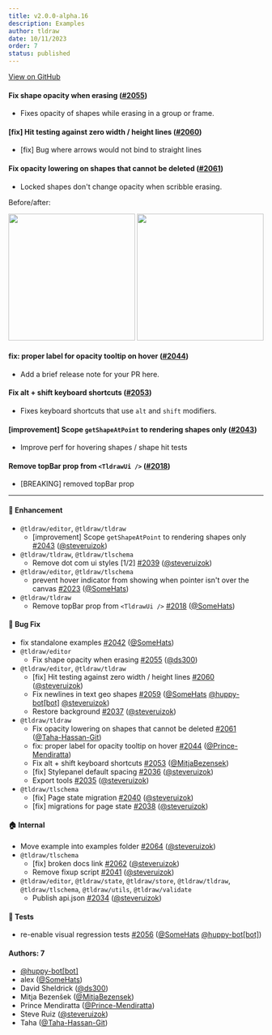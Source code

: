 ```yaml
---
title: v2.0.0-alpha.16
description: Examples
author: tldraw
date: 10/11/2023
order: 7
status: published
---
```


[View on GitHub](https://github.com/tldraw/tldraw/releases/tag/v2.0.0-alpha.16)


#### Fix shape opacity when erasing ([#2055](https://github.com/tldraw/tldraw/pull/2055))

- Fixes opacity of shapes while erasing in a group or frame.

#### [fix] Hit testing against zero width / height lines ([#2060](https://github.com/tldraw/tldraw/pull/2060))

- [fix] Bug where arrows would not bind to straight lines

#### Fix opacity lowering on shapes that cannot be deleted ([#2061](https://github.com/tldraw/tldraw/pull/2061))

- Locked shapes don't change opacity when scribble erasing.

Before/after:

<image width="250" src="https://github.com/tldraw/tldraw/assets/98838967/763a93eb-ffaa-405c-9255-e68ba88ed9a2" />

<image width="250" src="https://github.com/tldraw/tldraw/assets/98838967/dc9d3f77-c1c5-40f2-a9fe-10c723b6a21c" />

#### fix: proper label for opacity tooltip on hover ([#2044](https://github.com/tldraw/tldraw/pull/2044))

- Add a brief release note for your PR here.

#### Fix alt + shift keyboard shortcuts ([#2053](https://github.com/tldraw/tldraw/pull/2053))

- Fixes keyboard shortcuts that use `alt` and `shift` modifiers.

#### [improvement] Scope `getShapeAtPoint` to rendering shapes only ([#2043](https://github.com/tldraw/tldraw/pull/2043))

- Improve perf for hovering shapes / shape hit tests

#### Remove topBar prop from `<TldrawUi />` ([#2018](https://github.com/tldraw/tldraw/pull/2018))

- [BREAKING] removed topBar prop

---

#### 🚀 Enhancement

- `@tldraw/editor`, `@tldraw/tldraw`
  - [improvement] Scope `getShapeAtPoint` to rendering shapes only [#2043](https://github.com/tldraw/tldraw/pull/2043) ([@steveruizok](https://github.com/steveruizok))
- `@tldraw/tldraw`, `@tldraw/tlschema`
  - Remove dot com ui styles [1/2] [#2039](https://github.com/tldraw/tldraw/pull/2039) ([@steveruizok](https://github.com/steveruizok))
- `@tldraw/editor`, `@tldraw/tlschema`
  - prevent hover indicator from showing when pointer isn't over the canvas [#2023](https://github.com/tldraw/tldraw/pull/2023) ([@SomeHats](https://github.com/SomeHats))
- `@tldraw/tldraw`
  - Remove topBar prop from `<TldrawUi />` [#2018](https://github.com/tldraw/tldraw/pull/2018) ([@SomeHats](https://github.com/SomeHats))

#### 🐛 Bug Fix

- fix standalone examples [#2042](https://github.com/tldraw/tldraw/pull/2042) ([@SomeHats](https://github.com/SomeHats))
- `@tldraw/editor`
  - Fix shape opacity when erasing [#2055](https://github.com/tldraw/tldraw/pull/2055) ([@ds300](https://github.com/ds300))
- `@tldraw/editor`, `@tldraw/tldraw`
  - [fix] Hit testing against zero width / height lines [#2060](https://github.com/tldraw/tldraw/pull/2060) ([@steveruizok](https://github.com/steveruizok))
  - Fix newlines in text geo shapes [#2059](https://github.com/tldraw/tldraw/pull/2059) ([@SomeHats](https://github.com/SomeHats) [@huppy-bot[bot]](https://github.com/huppy-bot[bot]) [@steveruizok](https://github.com/steveruizok))
  - Restore background [#2037](https://github.com/tldraw/tldraw/pull/2037) ([@steveruizok](https://github.com/steveruizok))
- `@tldraw/tldraw`
  - Fix opacity lowering on shapes that cannot be deleted [#2061](https://github.com/tldraw/tldraw/pull/2061) ([@Taha-Hassan-Git](https://github.com/Taha-Hassan-Git))
  - fix: proper label for opacity tooltip on hover [#2044](https://github.com/tldraw/tldraw/pull/2044) ([@Prince-Mendiratta](https://github.com/Prince-Mendiratta))
  - Fix alt + shift keyboard shortcuts [#2053](https://github.com/tldraw/tldraw/pull/2053) ([@MitjaBezensek](https://github.com/MitjaBezensek))
  - [fix] Stylepanel default spacing [#2036](https://github.com/tldraw/tldraw/pull/2036) ([@steveruizok](https://github.com/steveruizok))
  - Export tools [#2035](https://github.com/tldraw/tldraw/pull/2035) ([@steveruizok](https://github.com/steveruizok))
- `@tldraw/tlschema`
  - [fix] Page state migration [#2040](https://github.com/tldraw/tldraw/pull/2040) ([@steveruizok](https://github.com/steveruizok))
  - [fix] migrations for page state [#2038](https://github.com/tldraw/tldraw/pull/2038) ([@steveruizok](https://github.com/steveruizok))

#### 🏠 Internal

- Move example into examples folder [#2064](https://github.com/tldraw/tldraw/pull/2064) ([@steveruizok](https://github.com/steveruizok))
- `@tldraw/tlschema`
  - [fix] broken docs link [#2062](https://github.com/tldraw/tldraw/pull/2062) ([@steveruizok](https://github.com/steveruizok))
  - Remove fixup script [#2041](https://github.com/tldraw/tldraw/pull/2041) ([@steveruizok](https://github.com/steveruizok))
- `@tldraw/editor`, `@tldraw/state`, `@tldraw/store`, `@tldraw/tldraw`, `@tldraw/tlschema`, `@tldraw/utils`, `@tldraw/validate`
  - Publish api.json [#2034](https://github.com/tldraw/tldraw/pull/2034) ([@steveruizok](https://github.com/steveruizok))

#### 🧪 Tests

- re-enable visual regression tests [#2056](https://github.com/tldraw/tldraw/pull/2056) ([@SomeHats](https://github.com/SomeHats) [@huppy-bot[bot]](https://github.com/huppy-bot[bot]))

#### Authors: 7

- [@huppy-bot[bot]](https://github.com/huppy-bot[bot])
- alex ([@SomeHats](https://github.com/SomeHats))
- David Sheldrick ([@ds300](https://github.com/ds300))
- Mitja Bezenšek ([@MitjaBezensek](https://github.com/MitjaBezensek))
- Prince Mendiratta ([@Prince-Mendiratta](https://github.com/Prince-Mendiratta))
- Steve Ruiz ([@steveruizok](https://github.com/steveruizok))
- Taha ([@Taha-Hassan-Git](https://github.com/Taha-Hassan-Git))